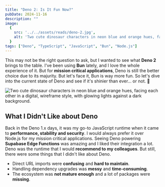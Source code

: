 ```yaml
---
title: "Deno 2: Is It Fun Now?"
pubDate: 2024-11-16
description: ""
image:
  {
    src: '../../assets/reads/deno-2.jpg',
    alt: 'Two cute dinosaur characters in neon blue and orange hues, facing each other in a digital, wireframe style, with glowing lights against a dark background.',
  }
tags: ["Deno", "TypeScript", "JavaScript", "Bun", "Node.js"]
---
```



This may not be the right question to ask, but I wanted to see what **Deno 2** brings to the table. I've been using **Bun** lately, and I love the whole experience of it. But for **mission critical applications**, Deno is still the better choice due to its majurity. But let's face it, Bun is way more fun. So let's dive into the current state of Deno and see if it's shinier than ever... or not. 🧐

<Image
  src={coverImage}
  alt='Two cute dinosaur characters in neon blue and orange hues, facing each other in a digital, wireframe style, with glowing lights against a dark background.'
  caption="Shinier Than Ever: Deno 2"
  lazy={false}
/>

## What I Didn't Like about Deno

Back in the Deno 1.x days, it was my go-to JavaScript runtime when it came to **performance, stability and security**. I would always prefer it over Node.js for my mission critical applications. Seeing Deno powering **Supabase Edge Functions** was amazing and I liked their integration a lot. Deno was the runtime that I would **recommend to my colleagues**. But still, there were some things that I didn't like about Deno.

- Direct URL imports were **confusing** and **hard to maintain**.
- Handling dependency upgrades was **messy** and **time-consuming**.
- The ecosystem was **not mature enough** and a lot of packages were **missing**.
